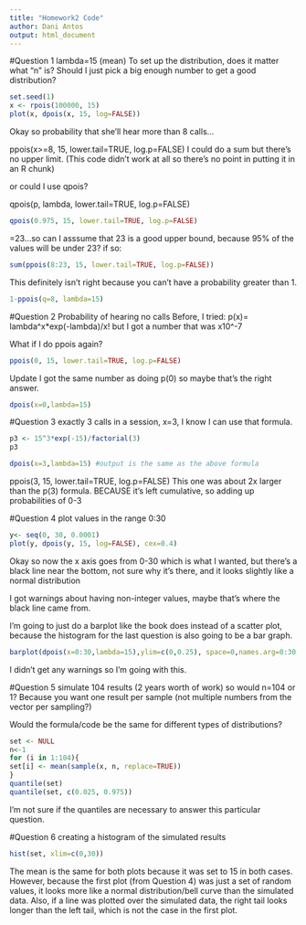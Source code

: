 ```yaml
---
title: "Homework2 Code"
author: Dani Antos
output: html_document
---
```


#Question 1
lambda=15 (mean)
To set up the distribution, does it matter what "n" is? Should I just pick a big enough number to get a good distribution?

```r
set.seed(1)
x <- rpois(100000, 15)
plot(x, dpois(x, 15, log=FALSE))
```


Okay so probability that she'll hear more than 8 calls...

ppois(x>=8, 15, lower.tail=TRUE, log.p=FALSE)
I could do a sum but there's no upper limit. (This code didn't work at all so there's no point in putting it in an R chunk)

or could I use qpois?

qpois(p, lambda, lower.tail=TRUE, log.p=FALSE)
```r
qpois(0.975, 15, lower.tail=TRUE, log.p=FALSE)
```

=23...so can I asssume that 23 is a good upper bound, because 95% of the values will be under 23? if so:
```r
sum(ppois(8:23, 15, lower.tail=TRUE, log.p=FALSE))
```

This definitely isn't right because you can't have a probability greater than 1.

```r
1-ppois(q=8, lambda=15)
```


#Question 2
Probability of hearing no calls
Before, I tried: p(x)= lambda^x*exp(-lambda)/x! but I got a number that was x10^-7

What if I do ppois again?
```r
ppois(0, 15, lower.tail=TRUE, log.p=FALSE)
```

Update I got the same number as doing p(0) so maybe that's the right answer.

```r
dpois(x=0,lambda=15)
```


#Question 3
exactly 3 calls in a session, x=3, I know I can use that formula.
```r
p3 <- 15^3*exp(-15)/factorial(3)
p3
```


```r
dpois(x=3,lambda=15) #output is the same as the above formula
```


ppois(3, 15, lower.tail=TRUE, log.p=FALSE)
This one was about 2x larger than the p(3) formula. BECAUSE it's left cumulative, so adding up probabilities of 0-3

#Question 4
plot values in the range 0:30

```r
y<- seq(0, 30, 0.0001)
plot(y, dpois(y, 15, log=FALSE), cex=0.4)
```

Okay so now the x axis goes from 0-30 which is what I wanted, but there's a black line near the bottom, not sure why it's there, and it looks slightly like a normal distribution

I got warnings about having non-integer values, maybe that's where the black line came from.

I'm going to just do a barplot like the book does instead of a scatter plot, because the histogram for the last question is also going to be a bar graph.

```r
barplot(dpois(x=0:30,lambda=15),ylim=c(0,0.25), space=0,names.arg=0:30, ylab="Pr(X=x)", xlab="x")
```

I didn't get any warnings so I'm going with this.

#Question 5
simulate 104 results (2 years worth of work)
so would n=104 or 1? Because you want one result per sample (not multiple numbers from the vector per sampling?)

Would the formula/code be the same for different types of distributions?
```r
set <- NULL
n<-1
for (i in 1:104){
set[i] <- mean(sample(x, n, replace=TRUE))
}
quantile(set)
quantile(set, c(0.025, 0.975))
```

I'm not sure if the quantiles are necessary to answer this particular question. 

#Question 6
creating a histogram of the simulated results
```r
hist(set, xlim=c(0,30))
```
The mean is the same for both plots because it was set to 15 in both cases. However, because the first plot (from Question 4) was just a set of random values, it looks more like a normal distribution/bell curve than the simulated data. Also, if a line was plotted over the simulated data, the right tail looks longer than the left tail, which is not the case in the first plot. 
